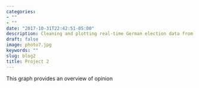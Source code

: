 ```yaml
---
categories:
- ""
- ""
date: "2017-10-31T22:42:51-05:00"
description: Cleaning and plotting real-time German election data from Wikipedia by using ggplot in R. 
draft: false
image: photo7.jpg
keywords: ""
slug: blog2
title: Project 2  
---
```


This graph provides an overview of opinion